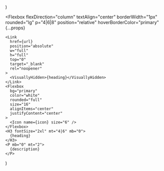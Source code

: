   <Section py="8|12" {...props}>
    <Container>
      <Grid col="1|2|3" mt="8|10|12" gap="4|6|8">
        <Card
          url="/docs"
          icon="book"
          heading="Tutorials"
          description="Learn game development step by step."
        />
        <Card
          url="/games"
          icon="book-open"
          heading="Games"
          description="Browse excellent games to level up yourself."
        />
        <Card
          url="/blog"
          icon="grid"
          heading="Updates"
          description="Keep informed with the status of GA."
        />
      </Grid>
    </Container>
  </Section>
)

  <Flexbox
    flexDirection="column"
    textAlign="center"
    borderWidth="1px"
    rounded="lg"
    p="4|6|8"
    position="relative"
    hoverBorderColor="primary"
    {...props}
  >
    <Link
      href={url}
      position="absolute"
      w="full"
      h="full"
      top="0"
      target="_blank"
      rel="noopener"
    >
      <VisuallyHidden>{heading}</VisuallyHidden>
    </Link>
    <Flexbox
      bg="primary"
      color="white"
      rounded="full"
      size="16"
      alignItems="center"
      justifyContent="center"
    >
      <Icon name={icon} size="6" />
    </Flexbox>
    <H3 fontSize="2xl" mt="4|6" mb="0">
      {heading}
    </H3>
    <P mb="0" mt="2">
      {description}
    </P>
  </Flexbox>
)
